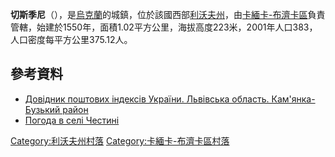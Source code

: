 {{coord|50|1|33|N|24|19|50|E|scale:100000|display=title}}

'''切斯季尼'''（{{lang-uk|Честині}}），是[[烏克蘭|烏克蘭]]的城鎮，位於該國西部[[利沃夫州|利沃夫州]]，由[[卡緬卡-布濟卡區|卡緬卡-布濟卡區]]負責管轄，始建於1550年，面積1.02平方公里，海拔高度223米，2001年人口383，人口密度每平方公里375.12人。

==參考資料==
*[http://www.uaidx.com/13/287/index Довідник поштових індексів України. Львівська область. Кам'янка-Бузький район]{{Wayback|url=http://www.uaidx.com/13/287/index |date=20160909184945 }}
* [http://weather.in.ua/ua/l'vovskaja/28380 Погода в селі Честині] {{Wayback|url=http://weather.in.ua/ua/l'vovskaja/28380 |date=20160305191151 }}

[[Category:利沃夫州村落|Category:利沃夫州村落]]
[[Category:卡緬卡-布濟卡區村落|Category:卡緬卡-布濟卡區村落]]


{{Lviv-geo-stub}}